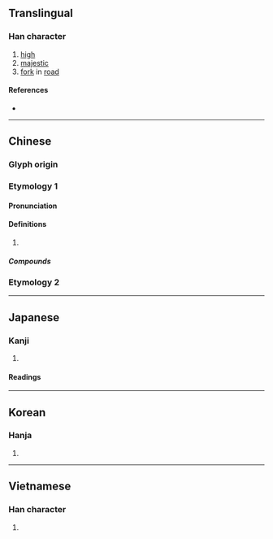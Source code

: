 {{also|歧}}
{{character info/new}}
==Translingual==

===Han character===
{{Han char|rn=46|rad=山|as=04|sn=7|four=24747|canj=UJE|ids=⿰山支}}

# [[high]]
# [[majestic]]
# [[fork]] in [[road]]

====References====
* {{Han ref|kx=0308.240|dkj=07936|dj=0608.050|hdz=10762.110|uh=5C90|ud=23696|bh=A7C1|bd=42945}}

----

==Chinese==
{{zh-forms}}

===Glyph origin===
{{Han etym}}

===Etymology 1===
====Pronunciation====
{{zh-pron
|m=qí
|c=kei4
|mc=y
|oc=y
|cat=
}}

====Definitions====
{{zh-hanzi}}

# {{rfdef|zh}}

=====Compounds=====
{{zh-der|千岐萬轍|岐伯|岐周|岐婆|岐山|岐山縣|岐嶷|岐路|岐黃|走岐路|路岐|路岐人}}

===Etymology 2===
{{zh-see|歧|ss}}
----

==Japanese==

===Kanji===
{{ja-kanji|grade=c|rs=山04}}

# {{rfdef|ja|sort=山04}}

====Readings====
{{ja-readings
|goon=ぎ
|kanon=き
|kun=えだみち
}}

----

==Korean==

===Hanja===
{{ko-hanja|hangeul=기|rv=gi|mr=ki}}

# {{rfdef|ko|sort=山04}}

----

==Vietnamese==

===Han character===
{{vi-hantu|kì|rs=山04}}

# {{rfdef|vi|sort=山04}}